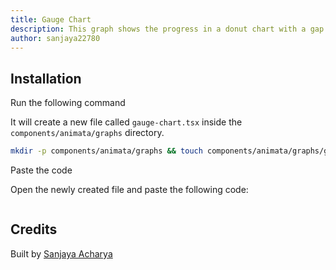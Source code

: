 ```yaml
---
title: Gauge Chart
description: This graph shows the progress in a donut chart with a gap at bottom.
author: sanjaya22780
---
```


<ComponentPreview name="graphs-gauge-chart--docs" />

## Installation

<Steps>
<Step>Run the following command</Step>

It will create a new file called `gauge-chart.tsx` inside the `components/animata/graphs` directory.

```bash
mkdir -p components/animata/graphs && touch components/animata/graphs/gauge-chart.tsx
```

<Step>Paste the code</Step>

Open the newly created file and paste the following code:

```jsx file=<rootDir>/animata/graphs/gauge-chart.tsx

```

</Steps>

## Credits

Built by [Sanjaya Acharya](https://github.com/acharya-sanjaya)

